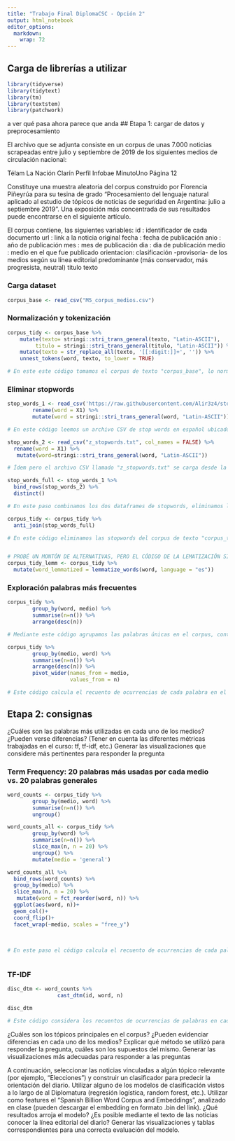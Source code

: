 ```yaml
---
title: "Trabajo Final DiplomaCSC - Opción 2"
output: html_notebook
editor_options: 
  markdown: 
    wrap: 72
--- 
```


## Carga de librerías a utilizar

```r
library(tidyverse)
library(tidytext)
library(tm)
library(textstem)
library(patchwork)

```

a ver qué pasa ahora
parece que anda
## Etapa 1: cargar de datos y preprocesamiento

El archivo que se adjunta consiste en un corpus de unas 7.000 noticias
scrapeadas entre julio y septiembre de 2019 de los siguientes medios de
circulación nacional:

Télam La Nación Clarín Perfil Infobae MinutoUno Página 12

Constituye una muestra aleatoria del corpus construido por Florencia
Piñeyrúa para su tesina de grado “Procesamiento del lenguaje natural
aplicado al estudio de tópicos de noticias de seguridad en Argentina:
julio a septiembre 2019”. Una exposición más concentrada de sus
resultados puede encontrarse en el siguiente artículo.

El corpus contiene, las siguientes variables: 
id : identificador de cada documento 
url : link a la noticia original 
fecha : fecha de publicación
anio : año de publicación 
mes : mes de publicación 
dia : dia de publicación 
medio : medio en el que fue publicado 
orientacion: clasificación -provisoria- de los medios según su línea editorial predominante (más conservador, más progresista, neutral) titulo 
texto

### Carga dataset
```r
corpus_base <- read_csv("M5_corpus_medios.csv")
```

### Normalización y tokenización
```r
corpus_tidy <- corpus_base %>% 
    mutate(texto= stringi::stri_trans_general(texto, "Latin-ASCII"),
         titulo = stringi::stri_trans_general(titulo, "Latin-ASCII")) %>% 
    mutate(texto = str_replace_all(texto, '[[:digit:]]+', '')) %>% 
    unnest_tokens(word, texto, to_lower = TRUE)

# En este este código tomamos el corpus de texto "corpus_base", lo normalizamos convirtiendo el texto y el título a caracteres ASCII, eliminamos los dígitos del texto y finalmente los dividimos en tokens para su posterior análisis.
```

### Eliminar stopwords
```r
stop_words_1 <- read_csv('https://raw.githubusercontent.com/Alir3z4/stop-words/master/spanish.txt', col_names=FALSE) %>%
        rename(word = X1) %>%
        mutate(word = stringi::stri_trans_general(word, "Latin-ASCII"))

# En este código leemos un archivo CSV de stop words en español ubicado en la URL especificada, renombramos la columna a "word" y luego transformamos las palabras en la columna para asegurarnos de que estén en formato ASCII. El resultado final es un dataframe llamado "stop_words_1" que contiene la lista de stopwords normalizadas.

stop_words_2 <- read_csv("z_stopwords.txt", col_names = FALSE) %>% 
  rename(word = X1) %>% 
   mutate(word=stringi::stri_trans_general(word, "Latin-ASCII"))

# Ídem pero el archivo CSV llamado "z_stopwords.txt" se carga desde la carpeta.

stop_words_full <- stop_words_1 %>% 
  bind_rows(stop_words_2) %>% 
  distinct()

# En este paso combinamos los dos dataframes de stopwords, eliminamos las filas duplicadas y guardamos el resultado en un nuevo dataframe llamado "stop_words_full". Este dataframe contiene la lista completa y única de stopwords normalizadas.

corpus_tidy <- corpus_tidy %>% 
  anti_join(stop_words_full)

# En este código eliminamos las stopwords del corpus de texto "corpus_tidy" utilizando la lista de stopwords contenida en el dataframe "stop_words_full". Este paso en el procesamiento de texto es necesario para eliminar palabras que no aportan significado para el análisis posterior.


# PROBÉ UN MONTÓN DE ALTERNATIVAS, PERO EL CÓDIGO DE LA LEMATIZACIÓN SIGUE SIN FUNCIONAR (FIJATE QUE EL ELEMENTO CORPUS_TIDY_LEMM DUPLICA LAS MIMAS PALABRAS EN LA ÚLTIMA COLUMNA). ENTIENDO QUE PUEDE SER UN TEMA DEL DICCIONARIO QUE SE USA, PERO CON OTRAS OPCIONES TAMPOCO ME FUNCIONA
corpus_tidy_lemm <- corpus_tidy %>%
  mutate(word_lemmatized = lemmatize_words(word, language = "es"))
```

### Exploración palabras más frecuentes
```r
corpus_tidy %>%
        group_by(word, medio) %>%
        summarise(n=n()) %>%
        arrange(desc(n))

# Mediante este código agrupamos las palabras únicas en el corpus, contamos el número de ocurrencias de cada palabra y las ordenamos en función de su frecuencia de aparición, mostrando primero las palabras más frecuentes.

```
```r
corpus_tidy %>%
        group_by(medio, word) %>%
        summarise(n=n()) %>%
        arrange(desc(n)) %>%
        pivot_wider(names_from = medio,
                    values_from = n)

# Este código calcula el recuento de ocurrencias de cada palabra en el corpus de texto agrupado según el medio de comunicación, y luego reorganiza estos resultados en un formato más ancho donde cada medio tiene sus recuentos de ocurrencias asociados para cada palabra.

```

## Etapa 2: consignas

¿Cuáles son las palabras más utilizadas en cada uno de los medios? ¿Pueden verse diferencias? (Tener en cuenta las diferentes métricas trabajadas en el curso: tf, tf-idf, etc.) Generar las visualizaciones que considere más pertinentes para responder la pregunta

### Term Frequency: 20 palabras más usadas por cada medio vs. 20 palabras generales
```r
word_counts <- corpus_tidy %>%
        group_by(medio, word) %>%
        summarise(n=n()) %>%
        ungroup()

word_counts_all <- corpus_tidy %>%
        group_by(word) %>%
        summarise(n=n()) %>%
        slice_max(n, n = 20) %>% 
        ungroup() %>% 
        mutate(medio = 'general')

word_counts_all %>% 
  bind_rows(word_counts) %>% 
  group_by(medio) %>% 
  slice_max(n, n = 20) %>% 
   mutate(word = fct_reorder(word, n)) %>% 
  ggplot(aes(word, n))+
  geom_col()+
  coord_flip()+
  facet_wrap(~medio, scales = "free_y")
  
 
 
# En este paso el código calcula el recuento de ocurrencias de cada palabra en el corpus de texto, agrupado por el identificador único de cada documento, y almacena estos recuentos en un nuevo dataframe llamado "word_counts". La utilidad radica en la posibilidad de analizar la frecuencia de palabras en cada documento individualmente.
```
```r
```


### TF-IDF
```r
disc_dtm <- word_counts %>%
                cast_dtm(id, word, n)

disc_dtm

# Este código considera los recuentos de ocurrencias de palabras en cada documento almacenados en el dataframe "word_counts" y los convierte en una matriz dispersa de términos del documento (DTM) llamada "disc_dtm". Esto es útil para el análisis de texto, donde se puede utilizar la matriz DTM como entrada para diversos modelos de aprendizaje automático o análisis de texto.
```



¿Cuáles son los tópicos principales en el corpus? ¿Pueden evidenciar diferencias en cada uno de los medios? Explicar qué método se utilizó para responder la pregunta, cuáles son los supuestos del mismo. Generar las visualizaciones más adecuadas para responder a las preguntas

A continuación, seleccionar las noticias vinculadas a algún tópico relevante (por ejemplo, “Elecciones”) y construir un clasificador para predecir la orientación del diario. Utilizar alguno de los modelos de clasificación vistos a lo largo de al Diplomatura (regresión logística, random forest, etc.). Utilizar como features el “Spanish Billion Word Corpus and Embeddings”, analizado en clase (pueden descargar el embedding en formato .bin del link). ¿Qué resultados arroja el modelo? ¿Es posible mediante el texto de las noticias conocer la línea editorial del diario? Generar las visualizaciones y tablas correspondientes para una correcta evaluación del modelo.
